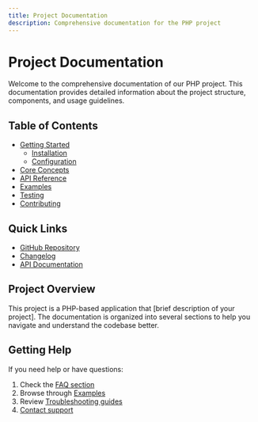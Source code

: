 ```yaml
---
title: Project Documentation
description: Comprehensive documentation for the PHP project
---
```


# Project Documentation

Welcome to the comprehensive documentation of our PHP project. This documentation provides detailed information about the project structure, components, and usage guidelines.

## Table of Contents

- [Getting Started](/getting-started)
  - [Installation](/getting-started/installation)
  - [Configuration](/getting-started/configuration)
- [Core Concepts](/core-concepts)
- [API Reference](/api-reference)
- [Examples](/examples)
- [Testing](/testing)
- [Contributing](/contributing)

## Quick Links

- [GitHub Repository](https://github.com/yourusername/yourrepository)
- [Changelog](/changelog)
- [API Documentation](/api-reference)

## Project Overview

This project is a PHP-based application that [brief description of your project]. The documentation is organized into several sections to help you navigate and understand the codebase better.

## Getting Help

If you need help or have questions:

1. Check the [FAQ section](/faq)
2. Browse through [Examples](/examples)
3. Review [Troubleshooting guides](/troubleshooting)
4. [Contact support](/support)
